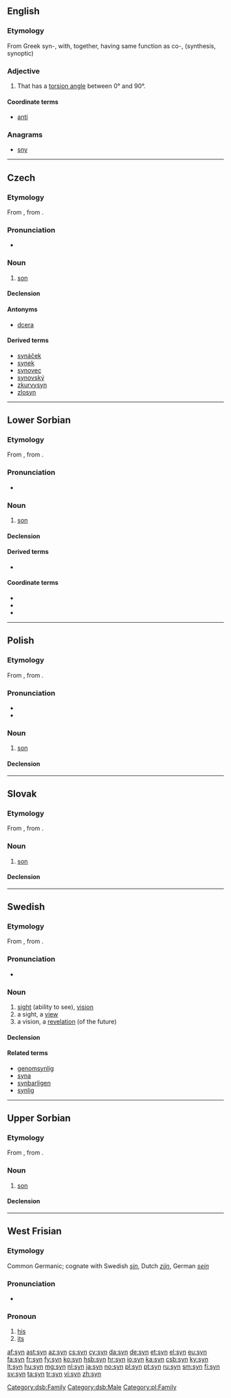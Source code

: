 {{also|syn-}}
==English==

===Etymology===
From Greek syn-, with, together, having same function as co-, (synthesis, synoptic)

===Adjective===
{{en-adj}}

# {{context|chemistry|lang=en}} That has a [[torsion angle]] between 0° and 90°.

====Coordinate terms====
* {{sense|chemistry}} [[anti]]

===Anagrams===
* [[sny#English|sny]]

----

==Czech==

===Etymology===
From {{etyl|sla-pro|cs}} {{recons|synъ|lang=sla-pro}}, from {{etyl|ine-pro|cs}} {{recons|suHnús|lang=ine-pro}}.

===Pronunciation===
* {{audio|Cs-syn.ogg|audio}}

===Noun===
{{cs-noun|g=m}}

# [[son]]

====Declension====
{{cs-decl-noun|syn|syna|synovi|syna|syne|synovi|synem|synové|synů|synům|syny|synové|synech|syny}}

====Antonyms====
* [[dcera]]<!--within the "child" class-->

====Derived terms====
* [[synáček]]
* [[synek]]
* [[synovec]]
* [[synovský]]
* [[zkurvysyn]]
* [[zlosyn]]

----

==Lower Sorbian==

===Etymology===
From {{etyl|sla-pro|dsb}} {{recons|synъ|lang=sla-pro}}, from {{etyl|ine-pro|dsb}} {{recons|suHnús|lang=ine-pro}}.

===Pronunciation===
* {{IPA|[sɨn]|lang=dsb}}

===Noun===
{{dsb-noun|m|dim=synk}}

# [[son]]

====Declension====
{{dsb-decl-noun-17|syn|animate=1}}

====Derived terms====
* {{l/dsb|synašk}}

====Coordinate terms====
* {{l|dsb|źowka|gloss=daughter}}
* {{l|dsb|nan|gloss=father}}
* {{l|dsb|maś|gloss=mother}}

[[Category:dsb:Family]]
[[Category:dsb:Male]]

----

==Polish==

===Etymology===
From {{etyl|sla-pro|pl}} {{recons|synъ|lang=sla-pro}}, from {{etyl|ine-pro|pl}} {{recons|suHnús|lang=ine-pro}}.

===Pronunciation===
* {{IPA|/sɨn/|lang=pl}}
* {{audio|pl-syn.ogg|audio}}

===Noun===
{{pl-noun|m}}

# [[son]]

====Declension====
{{pl-decl-noun
|syn|synowie
|syna|synów
|synowi|synom
|syna|synów
|synem|synami
|synu|synach
|synu|synowie
}}

[[Category:pl:Family]]

----

==Slovak==

===Etymology===
From {{etyl|sla-pro|sk}} {{recons|synъ|lang=sla-pro}}, from {{etyl|ine-pro|sk}} {{recons|suHnús|lang=ine-pro}}.

===Noun===
{{head|sk|noun|g=m}}

# [[son]]

====Declension====
{{sk-decl-noun|syn|syna|synovi|syna|synovi|synom|synovia|synov|synom|synov|synoch|synmi}}

----

==Swedish==
{{wikipedia|lang=sv}}
===Etymology===
From {{etyl|non|sv}} {{term|sýn|lang=non}}, from {{etyl|gem-pro|sv}} {{recons|siuniz|lang=gem-pro}}.

===Pronunciation===
* {{audio|Sv-syn.ogg|Audio}}

===Noun===
{{sv-noun|c}}

# [[sight]] (ability to see), [[vision]]
# a sight, a [[view]]
# a vision, a [[revelation]] (of the future)

====Declension====
{{sv-noun-reg-er}}

====Related terms====
* [[genomsynlig]]
* [[syna]]
* [[synbarligen]]
* [[synlig]]

----

==Upper Sorbian==

===Etymology===
From {{etyl|sla-pro|hsb}} {{recons|synъ|lang=sla-pro}}, from {{etyl|ine-pro|hsb}} {{recons|suHnús|lang=ine-pro}}.

===Noun===
{{head|hsb|noun|g=m}}

# [[son]]

====Declension====
{{hsb-decl-noun|syn|synaj|synojo|syna|synow|synow|synej|synomaj|synam|syna|synow|synow|synom|synomaj|synami|synje|synomaj|synach|synje|synaj|synojo}}

----

==West Frisian==

===Etymology===

Common Germanic; cognate with Swedish ''[[sin]]'', Dutch ''[[zijn]]'', German ''[[sein]]''

===Pronunciation===

* {{IPA|/sin/|lang=fy}}

===Pronoun===
{{head|fy|pronoun}}

# [[his]]
# [[its]]

[[af:syn]]
[[ast:syn]]
[[az:syn]]
[[cs:syn]]
[[cy:syn]]
[[da:syn]]
[[de:syn]]
[[et:syn]]
[[el:syn]]
[[eu:syn]]
[[fa:syn]]
[[fr:syn]]
[[fy:syn]]
[[ko:syn]]
[[hsb:syn]]
[[hr:syn]]
[[io:syn]]
[[ka:syn]]
[[csb:syn]]
[[ky:syn]]
[[lt:syn]]
[[hu:syn]]
[[mg:syn]]
[[nl:syn]]
[[ja:syn]]
[[no:syn]]
[[pl:syn]]
[[pt:syn]]
[[ru:syn]]
[[sm:syn]]
[[fi:syn]]
[[sv:syn]]
[[ta:syn]]
[[tr:syn]]
[[vi:syn]]
[[zh:syn]]